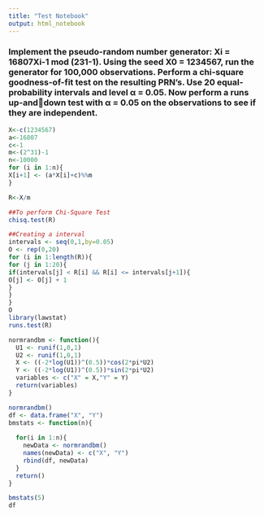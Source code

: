 ```yaml
---
title: "Test Notebook"
output: html_notebook
---
```


### Implement the pseudo-random number generator: Xi = 16807Xi-1 mod (231-1). Using the seed X0 = 1234567, run the generator for 100,000 observations. Perform a chi-square goodness-of-fit test on the resulting PRN’s. Use 20 equal-probability intervals and level α = 0.05. Now perform a runs up-anddown test with α = 0.05 on the observations to see if they are independent.


```r
X<-c(1234567)
a<-16807
c<-1
m<-(2^31)-1
n<-10000
for (i in 1:n){
X[i+1] <- (a*X[i]+c)%%m
}

R<-X/m

##To perform Chi-Square Test
chisq.test(R)

##Creating a interval
intervals <- seq(0,1,by=0.05)
O <- rep(0,20)
for (i in 1:length(R)){
for (j in 1:20){
if(intervals[j] < R[i] && R[i] <= intervals[j+1]){
O[j] <- O[j] + 1
}
}
}
O
library(lawstat)
runs.test(R)
```


```r

normrandbm <- function(){
  U1 <- runif(1,0,1)
  U2 <- runif(1,0,1)
  X <- ((-2*log(U1))^(0.5))*cos(2*pi*U2)
  Y <- ((-2*log(U1))^(0.5))*sin(2*pi*U2)
  variables <- c("X" = X,"Y" = Y)
  return(variables)
}

normrandbm()
df <- data.frame("X", "Y")
bmstats <- function(n){
  
  for(i in 1:n){
    newData <- normrandbm()
    names(newData) <- c("X", "Y")
    rbind(df, newData)
  }
  return()
}

bmstats(5)
df
```





















